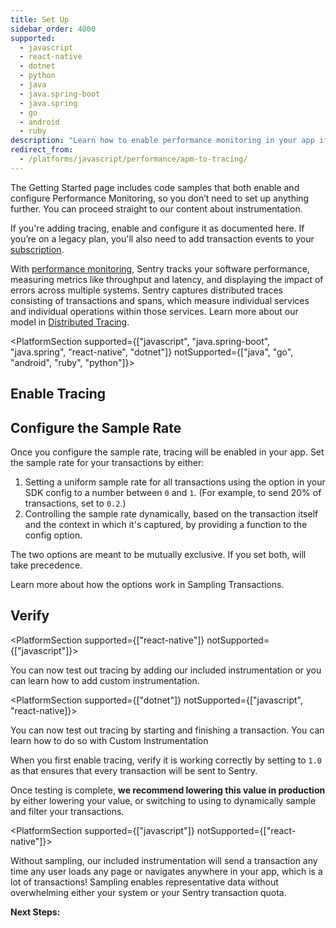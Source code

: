 ```yaml
---
title: Set Up
sidebar_order: 4000
supported:
  - javascript
  - react-native
  - dotnet
  - python
  - java
  - java.spring-boot
  - java.spring
  - go
  - android
  - ruby
description: "Learn how to enable performance monitoring in your app if it is not already set up."
redirect_from:
  - /platforms/javascript/performance/apm-to-tracing/
---
```


<Alert level="info" title="Do you need to set up?">

The Getting Started page includes code samples that both enable and configure Performance Monitoring, so you don’t need to set up anything further. You can proceed straight to our content about instrumentation.

If you're adding tracing, enable and configure it as documented here. If you’re on a legacy plan, you'll also need to add transaction events to your [subscription](https://sentry.io/pricing/).

</Alert>

With [performance monitoring](/product/performance/), Sentry tracks your software performance, measuring metrics like throughput and latency, and displaying the impact of errors across multiple systems. Sentry captures distributed traces consisting of transactions and spans, which measure individual services and individual operations within those services. Learn more about our model in [Distributed Tracing](/product/performance/distributed-tracing/).

<PlatformSection supported={["javascript", "java.spring-boot", "java.spring", "react-native", "dotnet"]} notSupported={["java", "go", "android", "ruby", "python"]}>

## Enable Tracing

<PlatformContent includePath="performance/enable-tracing" />

</PlatformSection>

## Configure the Sample Rate

Once you configure the sample rate, tracing will be enabled in your app. Set the sample rate for your transactions by either:

1. Setting a uniform sample rate for all transactions using the <PlatformIdentifier name="traces-sample-rate" /> option in your SDK config to a number between `0` and `1`. (For example, to send 20% of transactions, set <PlatformIdentifier name="traces-sample-rate" /> to `0.2`.)
2. Controlling the sample rate dynamically, based on the transaction itself and the context in which it's captured, by providing a function to the <PlatformIdentifier name="traces-sampler" /> config option.

The two options are meant to be mutually exclusive. If you set both, <PlatformIdentifier name="traces-sampler" /> will take precedence.

<PlatformContent includePath="performance/configure-sample-rate" />

Learn more about how the options work in <PlatformLink to="/performance/sampling/">Sampling Transactions</PlatformLink>.

## Verify

<PlatformSection supported={["react-native"]} notSupported={["javascript"]}>
  
You can now test out tracing by adding our <PlatformLink to="/performance/included-instrumentation/">included instrumentation</PlatformLink> or you can learn how to add <PlatformLink to="/performance/custom-instrumentation/">custom instrumentation</PlatformLink>.
  
</PlatformSection>

<PlatformSection supported={["dotnet"]} notSupported={["javascript", "react-native]}>
                                                                      
You can now test out tracing by starting and finishing a transaction. You can learn how to do so with <PlatformLink to="/performance/custom-instrumentation/">Custom Instrumentation</PlatformLink>

</PlatformSection>

When you first enable tracing, verify it is working correctly by setting <PlatformIdentifier name="traces-sample-rate" /> to `1.0` as that ensures that every transaction will be sent to Sentry.

Once testing is complete, **we recommend lowering this value in production** by either lowering your <PlatformIdentifier name="traces-sample-rate" /> value, or switching to using <PlatformIdentifier name="traces-sampler" /> to dynamically sample and filter your transactions.

<PlatformSection supported={["javascript"]} notSupported={["react-native"]}>

Without sampling, our included instrumentation will send a transaction any time any user loads any page or navigates anywhere in your app, which is a lot of transactions! Sampling enables representative data without overwhelming either your system or your Sentry transaction quota.

</PlatformSection>

**Next Steps:**

<PageGrid />
